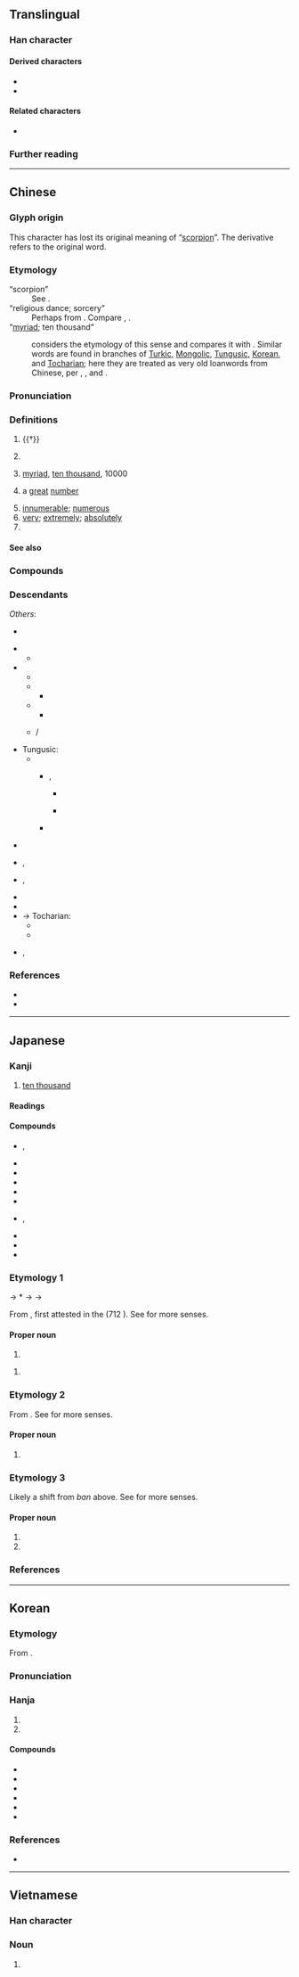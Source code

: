{{also|万}}
{{character info}}

{{commonscat}}
==Translingual==
{{ja-forms|[[万]]|[[万]]|萬}}

===Han character===
{{Han char|rn=140|rad=艸|as=09|sn=13|snmj+=12|four=44427|canj=TWLB|ids=⿱艹禺}}

====Derived characters====
* {{l|mul|[[㒖]], [[噧]], [[𫮮]], [[𡽇]], [[𢶯]], [[澫]], [[𤢥]], [[𦼌]], [[𣜜]], [[燤]], [[𤛶]], [[邁]], [[𥖣]], [[𥜍]], [[䊪]], [[𬚑]], [[蠇]], [[䜕]], [[贎]], [[𧾗]], [[𨆣]], [[𨲴]], [[𨭬]], [[𬒪]], [[𫙽]], [[𪒪]], [[勱]]}}
* {{l|mul|[[厲]], [[𫴆]], [[𭙿]], [[癘]], [[𨷈]], [[𥍈]], [[蠆]], [[躉]]}}

====Related characters====
* {{l|mul|万}} {{q|Japanese [[shinjitai]] and [[Simplified Chinese]]}}

===Further reading===
{{Han ref|kx=1042.330|dkj=31339|dj=1501.060|hdz=53247.080|uh=842C}}

----

==Chinese==
{{zh-forms|s=万|alt=㸘,𤍚,𢁭,𥝄,𥝅}}
{{zh-wp|zh|yue}}

===Glyph origin===
{{Han etym}}
This character has lost its original meaning of “[[scorpion]]”. The derivative {{och-l|蠆}} refers to the original word.

===Etymology===
; “scorpion”
: See {{och-l|蠆}}.
; “religious dance; sorcery”
: Perhaps from {{inh|zh|sit-pro|*s-man||medicine}}. Compare {{cog|bo|སྨན||medicine; she-demons worshipped by common folk}}, {{cog|my|မန်း||utter mystic words to heal or ward off evil}}.
; “[[myriad]]; ten thousand”
: {{zh-ref|Schuessler (2007)}} considers the etymology of this sense {{der|zh|sit}} and compares it with {{cog|bo|འབུམ||hundred thousand; complete; entire; multifarious}}. Similar words are found in branches of [[Turkic]], [[Mongolic]], [[Tungusic]], [[Korean]], and [[Tocharian]]; here they are treated as very old loanwords from Chinese, per {{zh-ref|Pulleyblank (''apud'' Clauson, 1972)}}, {{zh-ref|Beckwith (2009)}}, {{zh-ref|Adams (2013)}} and {{zh-ref|Tremblay (2005)}}.

===Pronunciation===
{{zh-pron
|m=wàn
|ma=y
|m-s=wan4
|dg=ван3
|c=maan6
|c-t=man5
|g=
|h=pfs=van;gd=van4
|j=van3
|mb=uāing
|md=uâng
|mn=ml,tw,ph,sg:bān
|mn-t=bhuêng7/bhuang7/mog8
|mn-t_note=bhuêng7 - Chaozhou; bhuang7 - Shantou; mog8 - surname
|w=3me,3ve
|w_note=3me - colloquial (only in {{zh-l|*萬子}}); 3ve - literary ("ten thousand", etc.)
|x=
|mc=y
|oc=y
|cat=a,num,n,adv,pn
}}

===Definitions===
{{zh-hanzi}}

# {{†}} {{zh-original|蠆|scorpion}}
# {{lb|zh|historical}} {{n-g|A ritual dance in ancient China.}}
# [[myriad]], [[ten thousand]], 10000
#: {{zh-x|萬歲|ten thousand years; hooray; long live}}
# {{lb|zh|figurative}} a [[great]] [[number]]
# [[innumerable]]; [[numerous]]
# [[very]]; [[extremely]]; [[absolutely]]
# {{surname|zh}}

====See also====
{{Chinese-numbers}}

===Compounds===
{{zh-der|一擲百萬|一日萬機|一本萬利|一碧萬頃|一食萬錢|三呼萬歲|不遠萬里|人千人萬|以一持萬|以一知萬|以一馭萬|以防萬一|來千去萬|傲睨萬物|儀態萬千|儀態萬方|億萬|億萬斯年|光焰萬丈|光芒萬丈|前程萬里|劈屍萬段|力敵萬人|力敵萬夫|功流萬世|包羅萬象|十二萬分|十萬火急|十萬火速|千乘萬騎|千仇萬恨|千依萬順|千倉萬箱|千兵萬馬|千刀萬剁|千刀萬剮|千刁萬惡|千千萬萬|千叮萬囑|千呼萬喚|千咒萬罵|千喚萬喚|千妥萬妥|千妥萬當|千家萬戶|千山萬壑|千山萬水|千岐萬轍|千巖萬壑|千巖萬谷|千差萬別|千年萬載|千思萬想|千恩萬謝|千愁萬恨|千愁萬慮|千愁萬緒|千態萬狀|千挑萬選|千推萬阻|千支萬派|千方萬計|千村萬落|千條萬端|千條萬緒|千歡萬喜|千狀萬態|千狀萬端|千生萬死|千真萬真|千真萬確|千萬|千萬買鄰|千秋萬世|千秋萬代|千秋萬古|千秋萬歲|千端萬緒|千紅萬紫|千絲萬縷|千緒萬端|千般萬樣|千言萬語|千變萬化|千變萬狀|千軍萬馬|千辛萬苦|千門萬戶|千難萬險|千難萬難|千頭萬緒|咫尺萬里|天地萬物|家貲萬貫|封侯萬里|屈一伸萬|巨萬|廣廈萬間|感慨萬千|懸旌萬里|成千上萬|成千成萬|成千累萬|成千論萬|挂一漏萬|排除萬難|掛一漏萬|插架萬軸|揚名立萬|撥萬論千|撥萬輪千|數以萬計|日理萬機|日試萬言|日食萬錢|明見萬里|明鑒萬里|晴空萬里|未知萬一|柔情萬千|森羅萬象|氣象萬千|源泉萬斛|無千大萬|無千無萬|煙波萬頃|燈火萬家|牙籤萬軸|狼狽萬狀|生佛萬家|百萬|百萬之眾|百萬富翁|百萬雄兵|百萬雄師|盈千累萬|相去萬里|瞬息萬變|碎屍萬段|碧波萬頃|萬一|萬丈|萬丈深淵|萬丈竿頭|萬不及一|萬不可失|萬不失一|萬不得已|萬世|萬世一時|萬世師表|萬乘|萬乘之國|萬乘之尊|萬事|萬事亨通|萬事大吉|萬事如意|萬事皆休|萬事通|萬人之敵|萬人坑|萬人敵|萬人空巷|萬人迷|萬仞|萬代|萬代一時|萬代千秋|萬元戶|萬兒|萬兒八千|萬全|萬全之策|萬全之計|萬分|萬別千差|萬剮千刀|萬劫|萬劫不復|萬千|萬卷|萬古|萬古不滅|萬古千秋|萬古流芳|萬古留芳|萬古長春|萬古長青|萬國|萬國公報|萬國旗|萬境歸空|萬壑|萬壑爭流|萬壽|萬壽千秋|萬壽山|萬壽無疆|萬壽菊|萬夫|萬夫不當|萬夫莫敵|萬夫莫當|萬姓|萬姓統譜|萬安|萬家燈火|萬家生佛|萬寶囊|萬寶常|萬巒鄉|萬年|萬年曆|萬年青|萬幸|萬幾|萬念俱灰|萬急|萬惡|萬戶侯|萬戶千門|萬把|萬斛泉源|萬方|萬曆|萬有|萬有引力|萬望|萬機|萬步表|萬歲|萬歲千秋|萬歲爺|萬死|萬死一生|萬死不辭|萬民傘|萬水千山|萬法唯識|萬無|萬無一失|萬無失一|萬物|萬物之靈|萬狀|萬目睽睽|萬眾一心|萬石|萬福|萬萬|萬萬不可|萬萬千千|萬種|萬種風情|萬竅|萬端|萬箭攢心|萬箭穿心|萬箱|萬籟|萬籟俱寂|萬籟無聲|萬籤插架|萬紅千紫|萬紫千紅|萬緒千端|萬緒千頭|萬緣|萬縷千絲|萬聖節|萬能|萬能膠|萬能鑰匙|萬般|萬花筒|萬苦千辛|萬華|萬葉|萬言書|萬語千言|萬象|萬象包羅|萬象更新|萬象森羅|萬貫|萬貫家私|萬貫家財|萬載千秋|萬那杜|萬里|萬里之望|萬里侯|萬里同風|萬里封侯|萬里江山|萬里迢迢|萬里長城|萬里鵬程|萬里鵬翼|萬重|萬金|萬金不換|萬金之軀|萬金油|萬鈞|萬鍾|萬難|萬靈丹|萬頃|萬頃琉璃|萬頭攢動|萬馬千軍|萬馬奔騰|萬馬皆瘖|萬馬齊瘖|筆力萬鈞|紅塵萬丈|罪當萬死|罪該萬死|腰纏萬貫|莫報萬一|要千取萬|計出萬全|說千說萬|論千論萬|變化萬端|豪情萬丈|貽笑萬世|貽羞萬年|遺臭萬代|遺臭萬年|遺臭萬載|金錢萬能|鉅萬|長風萬里|雄心萬丈|雙手萬能|離題萬里|雷霆萬鈞|青錢萬選|食日萬錢|驚恐萬分|鵬程萬里|萬和|萬福店|萬店|萬家|萬電|萬橋|萬寶|萬壽橋|萬人|千岩萬壑|萬峪河|萬寨|萬松|萬榮|萬用|萬丹|萬巒|萬寧|萬中無一|萬字|雲萬|萬峰|萬源|萬丈高樓平地起}}

===Descendants===
{{CJKV||j=万|まん|j2=ばん|jt=ten thousand|만|kt=ten thousand|vạn|vt=ten thousand}}
''Others'':
* {{desc|zh|-|bor=1}} {{och-l|頭曼|tr=*doː moːn|{{w|Touman}}, the first leader (''[[chanyu]]'') of the [[Xiongnu]]}}
* {{desc|trk-pro|*Tümen|t=ten thousand; an infinitely large number|bor=1}}
** {{desc|tr|tümen|t=ten thousand}}
* {{desc|xng|ᠲᠦᠮᠡᠨ|t=ten thousand|bor=1}}
** {{desc|en|tumen|t=an army unit of 10,000 soldiers, among the ancient Mongols|bor=1}}
** {{desc|fa|تومان|tr=tumân|bor=1}}
*** {{desc|en|toman|t=former currency of Iran|bor=1}}
** {{desc|ru|Тюмень|t=Tyumen|bor=1}}
*** {{desc|en|Tyumen|t=city in Russia|bor=1}}
** {{desc|mn-kha|ᠲᠦᠮᠡ}} / {{l|mn|түм}}
* Tungusic:
** {{desc|mnc|ᡨᡠᠮᡝᠨ|t=ten thousand}}
*** {{desc|zh|-|bor=1}} {{zh-l|圖們|[[Tumen]], city in China}}, {{zh-l|圖們江|[[Tumen River]], boundary river between China, North Korea and Russia}}
**** {{desc|ko|-|bor=1}} {{ko-l|도문|圖們|Tumen}}
**** {{desc|en|Tumen|t=city in China|bor=1}}
*** {{desc|ko|-|bor=1}} {{ko-l|두만강|豆滿江|Tumen River}}
* {{desc|okm|bor=1|즈믄|tr=cumun|t=thousand}}
* {{desc|km|ម៉ឺន|bor=1}}, {{l|km|ហ្មឺន|t=ten thousand; official rank}}
* {{desc|lo|ໝື່ນ|bor=1}}, {{l|lo|ຫມື່ນ|t=ten thousand; official rank}}
* {{desc|shn|မိုၼ်ႇ|t=ten thousand|bor=1}}
* {{desc|th|หมื่น|t=ten thousand; official rank|bor=1}}
* → Tocharian:
** {{desc|xto|tmāṃ|t=ten thousand}}
** {{desc|txb|t(u)māne|t<sub>(u)</sub>māne|ten thousand, a myriad}}
* {{desc|vi|bor=1|-}} {{vi-l|muôn|𨷈|ten thousand; all, many}}, {{l|vi|man|t=ten thousand}}

===References===
* {{R:yue:Hanzi}}
* {{thcwd|9891}}

{{zh-cat|Beginning}}

----

==Japanese==
{{ja-kanji forms|万|萬}}

===Kanji===
{{ja-kanji|grade=n|rs=艸09|shin=万}}

# [[ten thousand]]

====Readings====
{{ja-readings
|goon=もん
|kanon=ばん
|kanyoon=まん
|kun=よろず-<よろづ-
|nanori=かず, かつ, すすむ, たか, つむ, つもる, ま, ゆる, よし
}}

====Compounds====
{{der-top|Compounds}}
* {{ja-r|萬%子|マン%ズ}}, {{ja-r|萬%子|ワン%ズ}}
* {{ja-r|一%萬|イー%ワン}}
* {{ja-r|二%萬|リャン%ワン}}
* {{ja-r|三%萬|サン%ワン}}
* {{ja-r|四%萬|スー%ワン}}
* {{ja-r|五%萬|ウー%ワン}}
* {{ja-r|六%萬|リュー%ワン}}, {{ja-r|六%萬|ロー%ワン}}
* {{ja-r|七%萬|チー%ワン}}
* {{ja-r|八%萬|パー%ワン}}
* {{ja-r|九%萬|チュー%ワン}}
{{der-bottom}}

===Etymology 1===
{{ja-kanjitab|よろず|yomi=k}}
{{IPAfont|⟨yo<sub>2</sub>ro<sub>2</sub>du⟩}} → *{{IPAchar|/jərədu/}} → {{IPAchar|/jorod͡zu/}} → {{IPAchar|/jorozu/}}

From {{inh|ja|ojp|sort=よろず|-}}, first attested in the ''{{w|Kojiki}}'' (712 {{CE}}). See {{ja-l|万}} for more senses.

====Proper noun====
{{ja-pos|proper|shin=万|よろず|hhira=よろづ}}

# {{surname|ja|A=a|nodot=1|sort=よろず}}

{{ja-pos|proper|shin=万|よろづ}}

# {{surname|ja|A=a|nodot=1|sort=よろず}}

===Etymology 2===
{{ja-kanjitab|ばん|yomi=o}}
From {{der|ja|ltc|sort=はん|-}} {{ltc-l|萬}}. See {{ja-l|万}} for more senses.

====Proper noun====
{{ja-pos|proper|shin=万|ばん}}

# {{surname|ja|A=a|nodot=1|sort=はん}}

===Etymology 3===
{{ja-kanjitab|まん|yomi=o}}
Likely a shift from ''ban'' above. See {{ja-l|万}} for more senses.

====Proper noun====
{{ja-pos|proper|shin=万|まん}}

# {{given name|ja|female|A=a|sort=まん}}
# {{surname|ja|A=a|nodot=1|sort=まん}}

===References===
{{ja-kref
|jis=685F
|ku=7263
|shift=E4DD
|euc=E8DF
|freq=2125
|nelson=3984
|newnelson=5103
|halpern=2497
|kld=''not listed''
|heisig=2969
|tuttle=0a3.8
}}
<references/>

----

==Korean==

===Etymology===
From {{der|ko|ltc|-}} {{ltc-l|萬}}. 

{{hanja-dongguk|먼〮|mén}}

{{hanja-hunmong|만〯|mǎn|雜語}}

===Pronunciation===
{{ko-hanja-pron|만|ma̠ːn|alt=ː}}

===Hanja===
{{ko-hanja-search}}
{{ko-hanja|만|만}}

# {{hanja form of|만|[[ten thousand]]}}
# {{hanja form of|만|[[myriad]]}}

====Compounds====
{{der-top|Compounds}}
* {{ko-l|만국|[[all]] [[nation]]s; all the [[countries]] of the [[world]]|萬國}}
* {{ko-l|만약|[[if|If]], in the event that.|萬若}}
* {{ko-l|만능|[[omnipotence]]|萬能}}
* {{ko-l|만세|[[long live]]|萬歲}}
* {{ko-l|만물|[[everything]]; [[all]] [[thing]]s|萬物}}
* {{ko-l|만우절|[[April Fools' Day]]|萬愚節}}
{{der-bottom}}

===References===
* {{R:hanjadoc|10427}}

----

==Vietnamese==

===Han character===
{{vi-readings|reading=[[vạn]], [[muôn]]|rs=艸09}}

===Noun===
{{vi-hantu}}

# {{han tu form of|[[vạn]], [[muôn]]|[[ten thousand]]}}